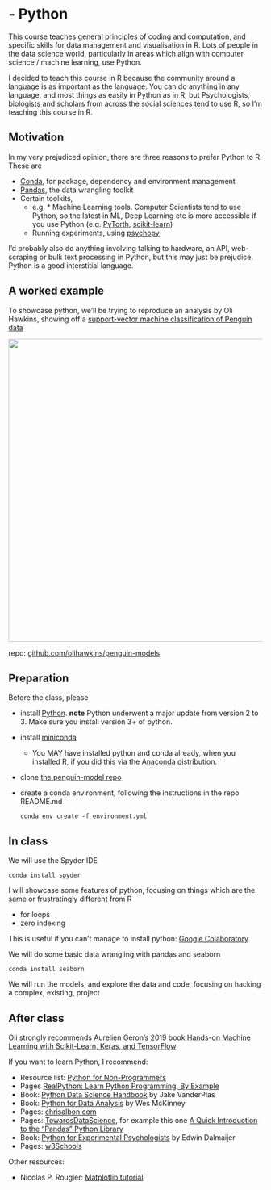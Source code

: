 # - Python {-}

This course teaches general principles of coding and computation, and specific skills for data management and visualisation in R. Lots of people in the data science world, particularly in areas which align with computer science / machine learning, use Python.

I decided to teach this course in R because the community around a language is as important as the language. You can do anything in any language, and most things as easily in Python as in R, but Psychologists, biologists and scholars from across the social sciences tend to use R, so I'm teaching this course in R.

## Motivation

In my very prejudiced opinion, there are three reasons to prefer Python to R. These are

* [Conda](https://docs.conda.io/en/latest/), for package, dependency and environment management
* [Pandas](https://pandas.pydata.org/), the data wrangling toolkit
* Certain toolkits, 
  * e.g. * Machine Learning tools. Computer Scientists tend to use Python, so the latest in ML, Deep Learning etc is more accessible if you use Python (e.g. [PyTorth](https://pytorch.org/), [scikit-learn](https://scikit-learn.org/stable/))
  * Running experiments, using [psychopy](https://www.psychopy.org/)
  
I'd probably also do anything involving talking to hardware, an API, web-scraping or bulk text processing in Python, but this may just be prejudice. Python is a good interstitial language.

## A worked example

To showcase python, we'll be trying to reproduce an analysis by Oli Hawkins, showing off a [support-vector machine classification of Penguin data](https://twitter.com/olihawkins/status/1285664698201972736)

<img src="images/penguins.png" style="width: 600px; float: center;">

repo: [github.com/olihawkins/penguin-models](https://github.com/olihawkins/penguin-models)

## Preparation

Before the class, please 

* install [Python](https://www.python.org/downloads/). **note** Python underwent a major update from version 2 to 3. Make sure you install version 3+ of python.
* install [miniconda](https://docs.conda.io/en/latest/miniconda.html)
  * You MAY have installed python and conda already, when you installed R, if you did this via the [Anaconda](https://www.anaconda.com/) distribution.
* clone [the penguin-model repo](https://github.com/olihawkins/penguin-models)
* create a conda environment, following the instructions in the repo README.md

  `conda env create -f environment.yml`
  

## In class

We will use the Spyder IDE

  `conda install spyder`

I will showcase some features of python, focusing on things which are the same or frustratingly different from R

* for loops
* zero indexing

This is useful if you can't manage to install python: [Google Colaboratory](https://colab.research.google.com/)

We will do some basic data wrangling with pandas and seaborn

  `conda install seaborn`

We will run the models, and explore the data and code, focusing on hacking a complex, existing, project


## After class

Oli strongly recommends Aurelien Geron's 2019 book [Hands-on Machine Learning with Scikit-Learn, Keras, and TensorFlow](https://www.oreilly.com/library/view/hands-on-machine-learning/9781492032632/)

If you want to learn Python, I recommend:

* Resource list: [Python for Non-Programmers](https://wiki.python.org/moin/BeginnersGuide/NonProgrammers)
* Pages [RealPython: Learn Python Programming, By Example](https://realpython.com/start-here/)
* Book: [Python Data Science Handbook](https://jakevdp.github.io/PythonDataScienceHandbook/) by Jake VanderPlas
* Book: [Python for Data Analysis](https://wesmckinney.com/pages/book.html) by Wes McKinney
* Pages: [chrisalbon.com](https://chrisalbon.com/)
* Pages: [TowardsDataScience](https://towardsdatascience.com), for example this one [A Quick Introduction to the “Pandas” Python Library](https://towardsdatascience.com/a-quick-introduction-to-the-pandas-python-library-f1b678f34673)
* Book: [Python for Experimental Psychologists](http://www.pygaze.org/pep/) by Edwin Dalmaijer
* Pages: [w3Schools](https://www.w3schools.com/python/default.asp)


Other resources:

* Nicolas P. Rougier: [Matplotlib tutorial](https://github.com/rougier/matplotlib-tutorial)